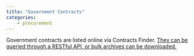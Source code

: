 ```yaml
---
title: "Government Contracts"
categories:
    - procurement
---
```


Government contracts are listed online via Contracts Finder. [They can be queried through a RESTful API, or bulk archives can be downloaded.](https://www.gov.uk/government/publications/open-standards-for-government/open-contracting-data-standard-profile)